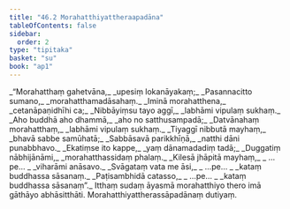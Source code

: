 ```yaml
---
title: "46.2 Morahatthiyattheraapadāna"
tableOfContents: false
sidebar:
  order: 2
type: "tipitaka"
basket: "su"
book: "ap1"
---
```



<DynamicBreadcrumb />

<Division number="9" book="ap1" bookNo="20" page="429">

<Paragraph number="5889" type="verses" book="ap1">
_“Morahatthaṃ gahetvāna,_  
_upesiṃ lokanāyakaṃ;_  
_Pasannacitto sumano,_  
_morahatthamadāsahaṃ._  

</Paragraph>

</Division>
<Division number="10" book="ap1" bookNo="20" page="429">

<Paragraph number="5890" type="verses" book="ap1">
_Iminā morahatthena,_  
_cetanāpaṇidhīhi ca;_  
_Nibbāyiṃsu tayo aggī,_  
_labhāmi vipulaṃ sukhaṃ._  

</Paragraph>

</Division>
<Division number="11" book="ap1" bookNo="20" page="429">

<Paragraph number="5891" type="verses" book="ap1">
_Aho buddhā aho dhammā,_  
_aho no satthusampadā;_  
_Datvānahaṃ morahatthaṃ,_  
_labhāmi vipulaṃ sukhaṃ._  

</Paragraph>

</Division>
<Division number="12" book="ap1" bookNo="20" page="430">

<Paragraph number="5892" type="verses" book="ap1">
_Tiyaggī nibbutā mayhaṃ,_  
_bhavā sabbe samūhatā;_  
_Sabbāsavā parikkhīṇā,_  
_natthi dāni punabbhavo._  

</Paragraph>

</Division>
<Division number="13" book="ap1" bookNo="20" page="430">

<Paragraph number="5893" type="verses" book="ap1">
_Ekatiṃse ito kappe,_  
_yaṃ dānamadadiṃ tadā;_  
_Duggatiṃ nābhijānāmi,_  
_morahatthassidaṃ phalaṃ._  

</Paragraph>

</Division>
<Division number="14" book="ap1" bookNo="20" page="430">

<Paragraph number="5894" type="verses" book="ap1">
_Kilesā jhāpitā mayhaṃ,_  
_ …pe… _  
_viharāmi anāsavo._  

</Paragraph>

</Division>
<Division number="15" book="ap1" bookNo="20" page="430">

<Paragraph number="5895" type="verses" book="ap1">
_Svāgataṃ vata me āsi,_  
_ …pe… _  
_kataṃ buddhassa sāsanaṃ._  

</Paragraph>

</Division>
<Division number="16" book="ap1" bookNo="20" page="430">

<Paragraph number="5896" type="verses" book="ap1">
_Paṭisambhidā catasso,_  
_ …pe… _  
_kataṃ buddhassa sāsanaṃ”._  

</Paragraph>

<Paragraph number="5897" book="ap1">
Itthaṃ sudaṃ āyasmā morahatthiyo thero imā gāthāyo abhāsitthāti.

</Paragraph>
</Division>

<Paragraph number="5898" type="center" book="ap1">
Morahatthiyattherassāpadānaṃ dutiyaṃ.
</Paragraph>